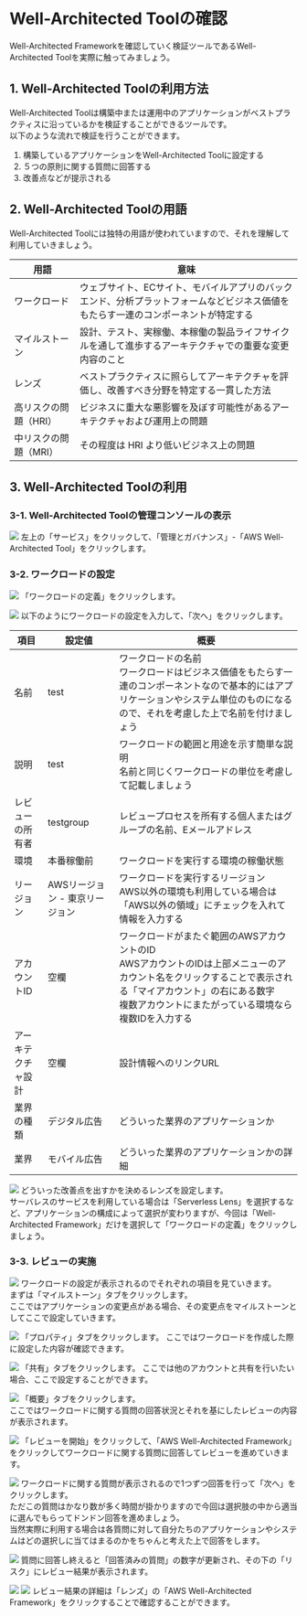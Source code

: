 # Well-Architected Toolの確認
Well-Architected Frameworkを確認していく検証ツールであるWell-Architected Toolを実際に触ってみましょう。

## 1. Well-Architected Toolの利用方法
Well-Architected Toolは構築中または運用中のアプリケーションがベストプラクティスに沿っているかを検証することができるツールです。  
以下のような流れで検証を行うことができます。  
1. 構築しているアプリケーションをWell-Architected Toolに設定する
2. ５つの原則に関する質問に回答する
3. 改善点などが提示される
## 2. Well-Architected Toolの用語
Well-Architected Toolには独特の用語が使われていますので、それを理解して利用していきましょう。

| 用語 | 意味 |
|-------|-------|
| ワークロード | ウェブサイト、ECサイト、モバイルアプリのバックエンド、分析プラットフォームなどビジネス価値をもたらす一連のコンポーネントが特定する |
| マイルストーン | 設計、テスト、実稼働、本稼働の製品ライフサイクルを通して進歩するアーキテクチャでの重要な変更内容のこと |
| レンズ | ベストプラクティスに照らしてアーキテクチャを評価し、改善すべき分野を特定する一貫した方法 |
| 高リスクの問題（HRI） | ビジネスに重大な悪影響を及ぼす可能性があるアーキテクチャおよび運用上の問題 |
| 中リスクの問題（MRI） | その程度は HRI より低いビジネス上の問題 |
## 3. Well-Architected Toolの利用
### 3-1. Well-Architected Toolの管理コンソールの表示
![](../../aws_cp_check_well_architectedtool_setting_tool_1.png)
左上の「サービス」をクリックして、「管理とガバナンス」-「AWS Well-Architected Tool」をクリックします。

### 3-2. ワークロードの設定
![](../../aws_cp_check_well_architectedtool_setting_tool_2.png)
「ワークロードの定義」をクリックします。

![](../../aws_cp_check_well_architectedtool_setting_tool_3.png)
以下のようにワークロードの設定を入力して、「次へ」をクリックします。

| 項目 | 設定値 | 概要 |
|-------|-------|-------|
| 名前 | test | ワークロードの名前<br/>ワークロードはビジネス価値をもたらす一連のコンポーネントなので基本的にはアプリケーションやシステム単位のものになるので、それを考慮した上で名前を付けましょう |
| 説明 | test | ワークロードの範囲と用途を示す簡単な説明<br/>名前と同じくワークロードの単位を考慮して記載しましょう |
| レビューの所有者 | testgroup | レビュープロセスを所有する個人またはグループの名前、Eメールアドレス |
| 環境 | 本番稼働前 | ワークロードを実行する環境の稼働状態 |
| リージョン | AWSリージョン - 東京リージョン | ワークロードを実行するリージョン<br/>AWS以外の環境も利用している場合は「AWS以外の領域」にチェックを入れて情報を入力する |
| アカウントID | 空欄 | ワークロードがまたぐ範囲のAWSアカウントのID<br/>AWSアカウントのIDは上部メニューのアカウント名をクリックすることで表示される「マイアカウント」の右にある数字<br/>複数アカウントにまたがっている環境なら複数IDを入力する |
| アーキテクチャ設計 | 空欄 | 設計情報へのリンクURL |
| 業界の種類 | デジタル広告 | どういった業界のアプリケーションか |
| 業界 | モバイル広告 | どういった業界のアプリケーションかの詳細 |

![](../../aws_cp_check_well_architectedtool_setting_tool_4.png)
どういった改善点を出すかを決めるレンズを設定します。  
サーバレスのサービスを利用している場合は「Serverless Lens」を選択するなど、アプリケーションの構成によって選択が変わりますが、今回は「Well-Architected Framework」だけを選択して「ワークロードの定義」をクリックしましょう。

### 3-3. レビューの実施
![](../../aws_cp_check_well_architectedtool_setting_tool_5.png)
ワークロードの設定が表示されるのでそれぞれの項目を見ていきます。  
まずは「マイルストーン」タブをクリックします。  
ここではアプリケーションの変更点がある場合、その変更点をマイルストーンとしてここで設定していきます。

![](../../aws_cp_check_well_architectedtool_setting_tool_6.png)
「プロパティ」タブをクリックします。
ここではワークロードを作成した際に設定した内容が確認できます。

![](../../aws_cp_check_well_architectedtool_setting_tool_7.png)
「共有」タブをクリックします。
ここでは他のアカウントと共有を行いたい場合、ここで設定することができます。

![](../../aws_cp_check_well_architectedtool_setting_tool_8.png)
「概要」タブをクリックします。  
ここではワークロードに関する質問の回答状況とそれを基にしたレビューの内容が表示されます。

![](../../aws_cp_check_well_architectedtool_setting_tool_9.png)
「レビューを開始」をクリックして、「AWS Well-Architected Framework」をクリックしてワークロードに関する質問に回答してレビューを進めていきます。

![](../../aws_cp_check_well_architectedtool_setting_tool_10.png)
ワークロードに関する質問が表示されるので1つずつ回答を行って「次へ」をクリックします。  
ただこの質問はかなり数が多く時間が掛かりますので今回は選択肢の中から適当に選んでもらってドンドン回答を進めましょう。  
当然実際に利用する場合は各質問に対して自分たちのアプリケーションやシステムはどの選択しに当てはまるのかをちゃんと考えた上で回答をします。

![](../../aws_cp_check_well_architectedtool_setting_tool_11.png)
質問に回答し終えると「回答済みの質問」の数字が更新され、その下の「リスク」にレビュー結果が表示されます。

![](../../aws_cp_check_well_architectedtool_setting_tool_12.png)
![](../../aws_cp_check_well_architectedtool_setting_tool_13.png)
レビュー結果の詳細は「レンズ」の「AWS Well-Architected Framework」をクリックすることで確認することができます。